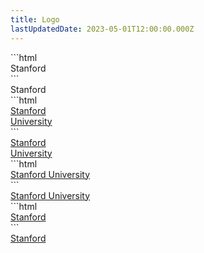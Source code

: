 ```yaml
---
title: Logo
lastUpdatedDate: 2023-05-01T12:00:00.000Z
---
```

<Section heading="Default" width="full" className="max-w-1200">
  ```html
  <div class="logo text-cardinal-red">Stanford</div>
  ```
  <div className="logo text-cardinal-red">Stanford</div>
</Section>

<Section heading="Stacked" width="full" className="max-w-1200">
  ```html
  <div class="bg-cardinal-red rs-p-2">
    <a href="https://www.stanford.edu" class="logo hocus:no-underline text-white hocus:text-white type-3">
      Stanford <br/> University
    </a>
  </div>
  ```

  <div className="bg-digital-red rs-p-2">
    <a href="https://www.stanford.edu" className="logo hocus:no-underline text-white hocus:text-white type-3">Stanford <br/> University</a>
  </div>
</Section>

<Section heading="Full" width="full" className="max-w-1200">
  ```html
  <div class="bg-cardinal-red rs-p-2">
    <a class="logo hocus:no-underline text-white hocus:text-white text-20 leading-none" href="https://www.stanford.edu">
      Stanford University
    </a>
  </div>
  ```

  <div className="bg-cardinal-red rs-p-2">
    <a className="logo hocus:no-underline text-white hocus:text-white text-20 leading-none" href="https://www.stanford.edu">Stanford University</a>
  </div>

</Section>

<Section heading="Short" width="full" className="max-w-1200">
  ```html
  <div class="bg-cardinal-red rs-p-2">
    <a class="logo hocus:no-underline text-white hocus:text-white" href="https://www.stanford.edu">Stanford</a>
  </div>
  ```

  <div className="bg-cardinal-red rs-p-2">
    <a className="logo hocus:no-underline text-white hocus:text-white" href="https://www.stanford.edu">Stanford</a>
  </div>

</Section>
